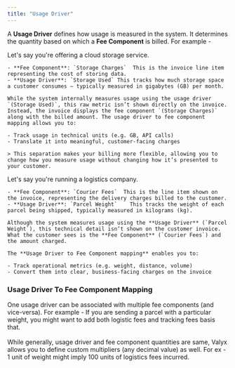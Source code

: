 ```yaml
---
title: "Usage Driver"
---
```


A **Usage Driver** defines how usage is measured in the system.  It determines the quantity based on which a **Fee Component** is billed. For example - 

<Tabs>
  <Tab title="Cloud SaaS">
    Let's say you're offering a cloud storage service.

    - **Fee Component**: `Storage Charges`  This is the invoice line item representing the cost of storing data.
    - **Usage Driver**: `Storage Used` This tracks how much storage space a customer consumes — typically measured in gigabytes (GB) per month.

    While the system internally measures usage using the usage driver `(Storage Used)`, this raw metric isn’t shown directly on the invoice. Instead, the invoice displays the fee component `(Storage Charges)` along with the billed amount. The usage driver to fee component mapping allows you to:

    - Track usage in technical units (e.g. GB, API calls)
    - Translate it into meaningful, customer-facing charges

    > This separation makes your billing more flexible, allowing you to change how you measure usage without changing how it’s presented to your customer.

  </Tab>
  <Tab title="Logistics">
    Let's say you're running a logistics company.

    - **Fee Component**: `Courier Fees`  This is the line item shown on the invoice, representing the delivery charges billed to the customer.
    - **Usage Driver**: `Parcel Weight`    This tracks the weight of each parcel being shipped, typically measured in kilograms (kg).

    Although the system measures usage using the **Usage Driver** (`Parcel Weight`), this technical detail isn’t shown on the customer invoice.  What the customer sees is the **Fee Component** (`Courier Fees`) and the amount charged.

    The **Usage Driver to Fee Component mapping** enables you to:

    - Track operational metrics (e.g. weight, distance, volume)
    - Convert them into clear, business-facing charges on the invoice
  </Tab>
</Tabs>

### Usage Driver To Fee Component Mapping

One usage driver can be associated with multiple fee components (and vice-versa). For example - If you are sending a parcel with a particular weight, you might want to add both logistic fees and tracking fees basis that.\
\
While generally, usage driver and fee component quantities are same, Valyx allows you to define custom multipliers (any decimal value) as well.  For ex - 1 unit of weight might imply 100 units of logistics fees incurred.